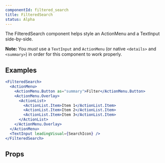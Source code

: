 ```yaml
---
componentId: filtered_search
title: FilteredSearch
status: Alpha
---
```



The FilteredSearch component helps style an ActionMenu and a TextInput side-by-side.

**Note:** You _must_ use a `TextInput` and `ActionMenu` (or native `<details>` and `<summary>`) in order for this component to work properly.

## Examples

```jsx live
<FilteredSearch>
  <ActionMenu>
    <ActionMenu.Button as="summary">Filter</ActionMenu.Button>
    <ActionMenu.Overlay>
      <ActionList>
        <ActionList.Item>Item 1</ActionList.Item>
        <ActionList.Item>Item 2</ActionList.Item>
        <ActionList.Item>Item 3</ActionList.Item>
      </ActionList>
    </ActionMenu.Overlay>
  </ActionMenu>
  <TextInput leadingVisual={SearchIcon} />
</FilteredSearch>
```

## Props

<ComponentProps data={data} />

